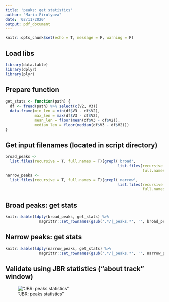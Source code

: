 ```yaml
---
title: 'peaks: get statistics'
author: "Maria Firulyova"
date: '02/11/2020'
output: pdf_document
---
```


```r
knitr::opts_chunk$set(echo = T, message = F, warning = F)
```

## Load libs

```r
library(data.table)
library(dplyr)
library(plyr)
```

## Prepare function

```r
get_stats <- function(path) {
  df <- fread(path) %>% select(c(V2, V3))
  data.frame(min_len = min(df$V3 - df$V2),
             max_len = max(df$V3 - df$V2),
             mean_len = floor(mean(df$V3 - df$V2)),
             median_len = floor(median(df$V3 - df$V2)))
}
```

## Get input filenames (located in script directory)

```r
broad_peaks <-
  list.files(recursive = T, full.names = T)[grepl('broad',
                                                  list.files(recursive = T,
                                                             full.names = T))]
narrow_peaks <-
  list.files(recursive = T, full.names = T)[grepl('narrow',
                                                  list.files(recursive = T,
                                                             full.names = T))]
```

## Broad peaks: get stats

```r
knitr::kable(ldply(broad_peaks, get_stats) %>%
               magrittr::set_rownames(gsub('.*/|_peaks.*', '', broad_peaks)))
```

## Narrow peaks: get stats

```r
knitr::kable(ldply(narrow_peaks, get_stats) %>%
               magrittr::set_rownames(gsub('.*/|_peaks.*', '', narrow_peaks)))
```

## Validate using JBR statistics ("about track" window)

!["JBR: peaks statistics"](jbr_stats.png)